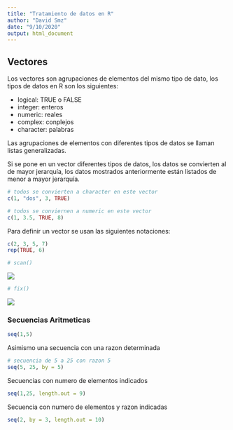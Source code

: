 ```yaml
---
title: "Tratamiento de datos en R"
author: "David Smz"
date: "9/10/2020"
output: html_document
---
```


## Vectores
Los vectores son agrupaciones de elementos del mismo tipo de dato, los tipos de datos en R son los siguientes:

- logical: TRUE o FALSE
- integer: enteros
- numeric: reales
- complex: conplejos
- character: palabras

Las agrupaciones de elementos con diferentes tipos de datos se llaman listas generalizadas.

Si se pone en un  vector diferentes tipos de datos, los datos se convierten al de mayor jerarquía, los datos mostrados anteriormente están listados de menor a mayor jerarquía.

```r
# todos se convierten a character en este vector
c(1, "dos", 3, TRUE)

# todos se conviernen a numeric en este vector
c(1, 3.5, TRUE, 8)
```


Para definir un vector se usan las siguientes notaciones:

```r
c(2, 3, 5, 7)
rep(TRUE, 6)
```

```r
# scan()
```
![](scan.jpg)

```r
# fix()
```
![](fix.jpg)

### Secuencias Aritmeticas
```r
seq(1,5)
```

Asimismo una secuencia con una razon determinada
```r
# secuencia de 5 a 25 con razon 5
seq(5, 25, by = 5)
```

Secuencias con numero de elementos indicados
```r
seq(1,25, length.out = 9)
```

Secuencia con numero de elementos y razon indicadas
```r
seq(2, by = 3, length.out = 10)
```

